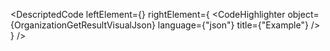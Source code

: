
<DescriptedCode
  leftElement={<OrganizationGetResultDesc />}
  rightElement={
    <CodeHighlighter
      object={OrganizationGetResultVisualJson}
      language={"json"}
      title={"Example"}
    />
  }
/>
